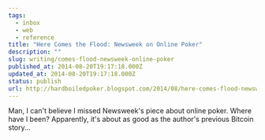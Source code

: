 ```yaml
---
tags:
  - inbox
  - web
  - reference
title: "Here Comes the Flood: Newsweek on Online Poker"
description: ""
slug: writing/comes-flood-newsweek-online-poker
published_at: 2014-08-20T19:17:18.000Z
updated_at: 2014-08-20T19:17:18.000Z
status: publish
url: http://hardboiledpoker.blogspot.com/2014/08/here-comes-flood-newsweek-on-online.html
---
```

Man, I can't believe I missed Newsweek's piece about online poker. Where have I been? Apparently, it's about as good as the author's previous Bitcoin story...

